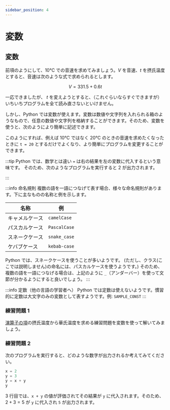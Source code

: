 ```yaml
---
sidebar_position: 4
---
```



# 変数

## 変数

前項のようにして、10℃ での音速を求めてみましょう。$V$ を音速、$t$ を摂氏温度とすると、音速は次のような式で求められるとします。

$$
V=331.5+0.6t
$$

<ViewSource path="/variables/sound-velocity.ipynb" />

一応できましたが、 $t$ を変えようとすると、（これぐらいならすぐできますが）いちいちプログラムを全て読み直さないといけません。

しかし、Python では変数が使えます。変数は数値や文字列を入れられる箱のようなもので、任意の数値や文字列を格納することができます。そのため、変数を使うと、次のようにより簡単に記述できます。

<ViewSource path="/variables/sound-velocity2.ipynb" />

このようにすれば、例えば 10℃ ではなく 20℃ のときの音速を求めたくなったときに `t = 20` とするだけでよくなり、より簡単にプログラムを変更することができます。

:::tip
Python では、数学とは違い `=` は右の結果を左の変数に代入するという意味です。
そのため、次のようなプログラムを実行すると 2 が出力されます。

<ViewSource path="/variables/substitution.ipynb" />
:::

:::info 命名規則
複数の語を一語につなげて表す場合、様々な命名規則があります。下に主なものの名称と例を示します。

| 名称           | 例           |
| -------------- | ------------ |
| キャメルケース | `camelCase`  |
| パスカルケース | `PascalCase` |
| スネークケース | `snake_case` |
| ケバブケース   | `kebab-case` |

Python では、スネークケースを使うことが多いようです。
(ただし、クラス(ここでは説明しません)の命名には、パスカルケースを使うようです。)
そのため、複数の語を一語につなげる場合は、上記のように `_`（アンダーバー）を使って文節が分かるようにすると良いでしょう。
:::

:::info 定数（他の言語の学習者へ）
Python では定数は使えないようです。慣習的に定数は大文字のみの変数として表すようです。例: `SAMPLE_CONST`
:::

### 練習問題 1

[演算子の項](/docs/01python/03expressions/#問題)の摂氏温度から華氏温度を求める練習問題を変数を使って解いてみましょう。

<Answer>
  <ViewSource path="/variables/fahrenheit.ipynb" />
</Answer>

### 練習問題 2

次のプログラムを実行すると、どのような数字が出力されるか考えてみてください。

```python
x = 2
y = 3
y = x + y
y
```

<Answer>

3 行目では、`x + y` の値が評価されてその結果が `y` に代入されます。そのため、$2+3=5$ が `y` に代入され `5` が出力されます。

  <ViewSource path="/variables/substitution2.ipynb"/>
</Answer>
